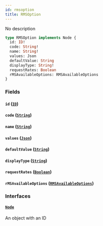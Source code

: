 ```yaml
---
id: rmsoption
title: RMSOption
---
```


No description

```graphql
type RMSOption implements Node {
  id: ID!
  code: String!
  name: String!
  values: Json
  defaultValue: String
  displayType: String!
  requestRates: Boolean
  rMSAvailableOptions: RMSAvailableOptions
}
```

### Fields

#### `id` ([`ID`](../../order-view-service/scalars/id))

#### `code` ([`String`](../../order-view-service/scalars/string))

#### `name` ([`String`](../../order-view-service/scalars/string))

#### `values` ([`Json`](../../order-view-service/scalars/json))

#### `defaultValue` ([`String`](../../order-view-service/scalars/string))

#### `displayType` ([`String`](../../order-view-service/scalars/string))

#### `requestRates` ([`Boolean`](../../order-view-service/scalars/boolean))

#### `rMSAvailableOptions` ([`RMSAvailableOptions`](../../order-view-service/objects/rmsavailable-options))

### Interfaces

#### [`Node`](../../order-view-service/interfaces/node)

An object with an ID
